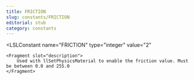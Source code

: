 ```yaml
---
title: FRICTION
slug: constants/FRICTION
editorial: stub
category: constants
---
```


<LSLConstant
	name="FRICTION"
	type="integer"
	value="2"
>
	<Fragment slot="description">
		Used with llSetPhysicsMaterial to enable the friction value. Must be between 0.0 and 255.0
	</Fragment>
</LSLConstant>
